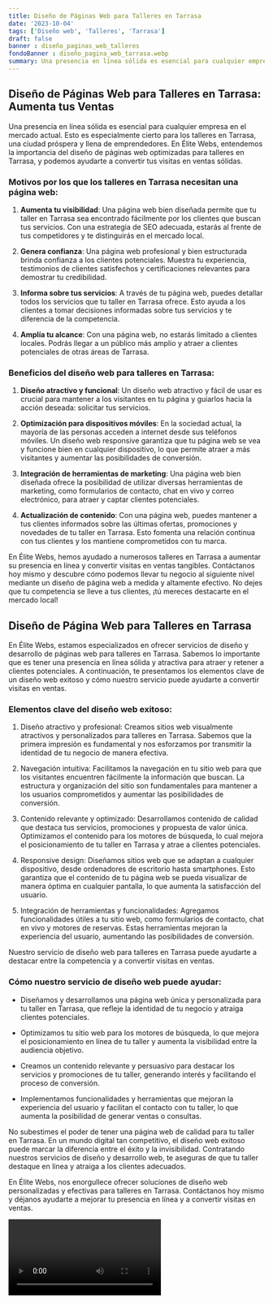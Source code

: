```yaml
---
title: Diseño de Páginas Web para Talleres en Tarrasa
date: '2023-10-04'
tags: ['Diseño web', 'Talleres', 'Tarrasa']
draft: false
banner : diseño_paginas_web_talleres
fondoBanner : diseño_pagina_web_tarrasa.webp
summary: Una presencia en línea sólida es esencial para cualquier empresa en el mercado actual. Esto es especialmente cierto para los talleres en Tarrasa, una ciudad próspera y llena de emprendedores. En Élite Webs, entendemos la importancia del diseño de páginas web optimizadas para talleres en Tarrasa, y podemos ayudarte a convertir tus visitas en ventas sólidas.
---
```


## Diseño de Páginas Web para Talleres en Tarrasa: Aumenta tus Ventas

Una presencia en línea sólida es esencial para cualquier empresa en el mercado actual. Esto es especialmente cierto para los talleres en Tarrasa, una ciudad próspera y llena de emprendedores. En Élite Webs, entendemos la importancia del diseño de páginas web optimizadas para talleres en Tarrasa, y podemos ayudarte a convertir tus visitas en ventas sólidas.

### Motivos por los que los talleres en Tarrasa necesitan una página web:

1. **Aumenta tu visibilidad**: Una página web bien diseñada permite que tu taller en Tarrasa sea encontrado fácilmente por los clientes que buscan tus servicios. Con una estrategia de SEO adecuada, estarás al frente de tus competidores y te distinguirás en el mercado local.

2. **Genera confianza**: Una página web profesional y bien estructurada brinda confianza a los clientes potenciales. Muestra tu experiencia, testimonios de clientes satisfechos y certificaciones relevantes para demostrar tu credibilidad.

3. **Informa sobre tus servicios**: A través de tu página web, puedes detallar todos los servicios que tu taller en Tarrasa ofrece. Esto ayuda a los clientes a tomar decisiones informadas sobre tus servicios y te diferencia de la competencia.

4. **Amplía tu alcance**: Con una página web, no estarás limitado a clientes locales. Podrás llegar a un público más amplio y atraer a clientes potenciales de otras áreas de Tarrasa.

### Beneficios del diseño web para talleres en Tarrasa:

1. **Diseño atractivo y funcional**: Un diseño web atractivo y fácil de usar es crucial para mantener a los visitantes en tu página y guiarlos hacia la acción deseada: solicitar tus servicios.

2. **Optimización para dispositivos móviles**: En la sociedad actual, la mayoría de las personas acceden a internet desde sus teléfonos móviles. Un diseño web responsive garantiza que tu página web se vea y funcione bien en cualquier dispositivo, lo que permite atraer a más visitantes y aumentar las posibilidades de conversión.

3. **Integración de herramientas de marketing**: Una página web bien diseñada ofrece la posibilidad de utilizar diversas herramientas de marketing, como formularios de contacto, chat en vivo y correo electrónico, para atraer y captar clientes potenciales.

4. **Actualización de contenido**: Con una página web, puedes mantener a tus clientes informados sobre las últimas ofertas, promociones y novedades de tu taller en Tarrasa. Esto fomenta una relación continua con tus clientes y los mantiene comprometidos con tu marca.

En Élite Webs, hemos ayudado a numerosos talleres en Tarrasa a aumentar su presencia en línea y convertir visitas en ventas tangibles. Contáctanos hoy mismo y descubre cómo podemos llevar tu negocio al siguiente nivel mediante un diseño de página web a medida y altamente efectivo. No dejes que tu competencia se lleve a tus clientes, ¡tú mereces destacarte en el mercado local!

<GifSeo />

<Cta />

## Diseño de Página Web para Talleres en Tarrasa

En Élite Webs, estamos especializados en ofrecer servicios de diseño y desarrollo de páginas web para talleres en Tarrasa. Sabemos lo importante que es tener una presencia en línea sólida y atractiva para atraer y retener a clientes potenciales. A continuación, te presentamos los elementos clave de un diseño web exitoso y cómo nuestro servicio puede ayudarte a convertir visitas en ventas.

### Elementos clave del diseño web exitoso:

1. Diseño atractivo y profesional: Creamos sitios web visualmente atractivos y personalizados para talleres en Tarrasa. Sabemos que la primera impresión es fundamental y nos esforzamos por transmitir la identidad de tu negocio de manera efectiva.

2. Navegación intuitiva: Facilitamos la navegación en tu sitio web para que los visitantes encuentren fácilmente la información que buscan. La estructura y organización del sitio son fundamentales para mantener a los usuarios comprometidos y aumentar las posibilidades de conversión.

3. Contenido relevante y optimizado: Desarrollamos contenido de calidad que destaca tus servicios, promociones y propuesta de valor única. Optimizamos el contenido para los motores de búsqueda, lo cual mejora el posicionamiento de tu taller en Tarrasa y atrae a clientes potenciales.

4. Responsive design: Diseñamos sitios web que se adaptan a cualquier dispositivo, desde ordenadores de escritorio hasta smartphones. Esto garantiza que el contenido de tu página web se pueda visualizar de manera óptima en cualquier pantalla, lo que aumenta la satisfacción del usuario.

5. Integración de herramientas y funcionalidades: Agregamos funcionalidades útiles a tu sitio web, como formularios de contacto, chat en vivo y motores de reservas. Estas herramientas mejoran la experiencia del usuario, aumentando las posibilidades de conversión.

Nuestro servicio de diseño web para talleres en Tarrasa puede ayudarte a destacar entre la competencia y a convertir visitas en ventas.

### Cómo nuestro servicio de diseño web puede ayudar:

- Diseñamos y desarrollamos una página web única y personalizada para tu taller en Tarrasa, que refleje la identidad de tu negocio y atraiga clientes potenciales.

- Optimizamos tu sitio web para los motores de búsqueda, lo que mejora el posicionamiento en línea de tu taller y aumenta la visibilidad entre la audiencia objetivo.

- Creamos un contenido relevante y persuasivo para destacar los servicios y promociones de tu taller, generando interés y facilitando el proceso de conversión.

- Implementamos funcionalidades y herramientas que mejoran la experiencia del usuario y facilitan el contacto con tu taller, lo que aumenta la posibilidad de generar ventas o consultas.

No subestimes el poder de tener una página web de calidad para tu taller en Tarrasa. En un mundo digital tan competitivo, el diseño web exitoso puede marcar la diferencia entre el éxito y la invisibilidad. Contratando nuestros servicios de diseño y desarrollo web, te aseguras de que tu taller destaque en línea y atraiga a los clientes adecuados.

En Élite Webs, nos enorgullece ofrecer soluciones de diseño web personalizadas y efectivas para talleres en Tarrasa. Contáctanos hoy mismo y déjanos ayudarte a mejorar tu presencia en línea y a convertir visitas en ventas.

<Video />

<CtaBot job='Talleres' city='Tarrasa'/>

<Gmaps query='Tarrasa+españa+maps' />